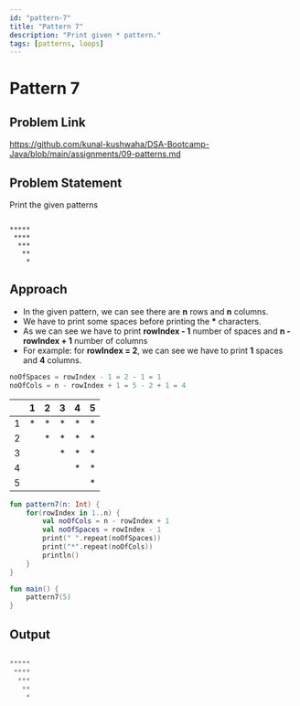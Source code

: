 ```yaml
---
id: "pattern-7"
title: "Pattern 7"
description: "Print given * pattern."
tags: [patterns, loops]
---
```




# Pattern 7

## Problem Link

https://github.com/kunal-kushwaha/DSA-Bootcamp-Java/blob/main/assignments/09-patterns.md

## Problem Statement

Print the given patterns

```text

*****
 ****
  ***
   **
    *

```
## Approach

- In the given pattern, we can see there are **n** rows and **n** columns.
- We have to print some spaces before printing the **\*** characters.
- As we can see we have to print **rowIndex - 1** number of spaces and **n - rowIndex + 1** number of columns 
- For example: for **rowIndex = 2**, we can see we have to print **1** spaces and **4** columns. 
```kt
noOfSpaces = rowIndex - 1 = 2 - 1 = 1
noOfCols = n - rowIndex + 1 = 5 - 2 + 1 = 4
```

<TableWrapper rows="5" cols="5">

|   	| 1 	| 2 	| 3 	| 4 	| 5 	|
|:-:	|:-:	|:-:	|:-:	|:-:	|:-:	|
| 1 	| * 	| * 	| * 	| * 	| * 	|
| 2 	|   	| * 	| * 	| * 	| * 	|
| 3 	|   	|   	| * 	| * 	| * 	|
| 4 	|   	|   	|   	| * 	| * 	|
| 5 	|   	|   	|   	|   	| * 	|

</TableWrapper>

<Tabs>
<TabItem value="kotlin" label="Kotlin">
<SolutionAuthor name="@msvhora"/>

```kt
fun pattern7(n: Int) {
    for(rowIndex in 1..n) {
		val noOfCols = n - rowIndex + 1
        val noOfSpaces = rowIndex - 1
        print(" ".repeat(noOfSpaces))
        print("*".repeat(noOfCols))
        println()
    }
}

fun main() {	
    pattern7(5)
}
```
</TabItem>
</Tabs>

## Output

```kt

*****
 ****
  ***
   **
    *
    
```